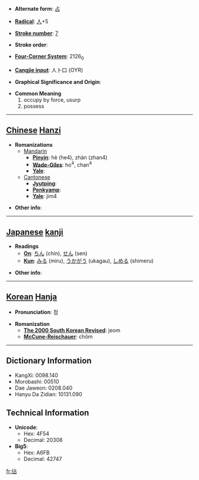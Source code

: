 * '''Alternate form''': [[占]]

* '''[[Wiktionary:Chinese radical index| Radical]]''': [[Wiktionary:Chinese radical index 人|人]]+5

* '''[[Wiktionary:Chinese total strokes index|Stroke number]]''': [[Wiktionary:Chinese total strokes index 7|7]]

* '''Stroke order''': 

* '''[[Wiktionary:Chinese four corner index|Four-Corner System]]''': 2126<sub>0</sub>

* '''[[Wiktionary:Chinese Cangjie index|Cangjie input]]''': 人卜口 (OYR)

* '''Graphical Significance and Origin''': 

* '''Common Meaning'''
*#occupy by force, usurp
*# possess


----

== [[Chinese]] [[Hanzi]] ==

* '''Romanizations'''
** [[Mandarin]]
*** '''[[Pinyin]]''': hè (he4), zhàn (zhan4)
*** '''[[Wade-Giles]]''': ho<sup>4</sup>, chan<sup>4</sup>
*** '''[[Yale]]''': 
**[[Cantonese]]
***'''[[Jyutping]]''':
***'''[[Penkyamp]]''': 
***'''[[Yale]]''': jim4

* '''Other info''': 

----

== [[Japanese]] [[kanji]] ==

* '''Readings'''
** '''[[On]]''': [[ちん]] (chin), [[せん]] (sen)
** '''[[Kun]]''': [[みる]] (miru), [[うかがう]] (ukagau), [[しめる]] (shimeru)

* '''Other info''':  

----

== [[Korean]] [[Hanja]] ==

* '''Pronunciation''': 점

* '''Romanization'''
** '''[[The 2000 South Korean Revised Romanization|The 2000 South Korean Revised]]''': jeom
** '''[[McCune-Reischauer]]''': chŏm

----

== Dictionary Information ==

* KangXi: 0098.140
* Morobashi: 00510
* Dae Jaweon: 0208.040
* Hanyu Da Zidian: 10131.090

== Technical Information ==

* '''Unicode''':
** Hex: 4F54
** Decimal: 20308
* '''Big5''':
** Hex: A6FB
** Decimal: 42747
[[fr:佔]]